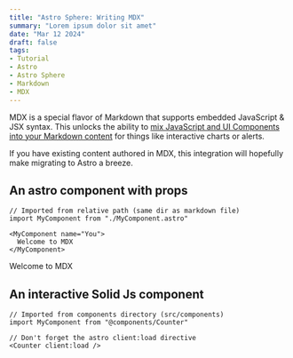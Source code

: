 ```yaml
---
title: "Astro Sphere: Writing MDX"
summary: "Lorem ipsum dolor sit amet"
date: "Mar 12 2024"
draft: false
tags:
- Tutorial
- Astro
- Astro Sphere
- Markdown
- MDX
---
```


MDX is a special flavor of Markdown that supports embedded JavaScript & JSX syntax. This unlocks the ability to [mix JavaScript and UI Components into your Markdown content](https://docs.astro.build/en/guides/markdown-content/#mdx-features) for things like interactive charts or alerts.

If you have existing content authored in MDX, this integration will hopefully make migrating to Astro a breeze.

## An astro component with props

```
// Imported from relative path (same dir as markdown file)
import MyComponent from "./MyComponent.astro"

<MyComponent name="You">
  Welcome to MDX
</MyComponent>
```


<MyComponent name="You">
  Welcome to MDX
</MyComponent>



## An interactive Solid Js component

```
// Imported from components directory (src/components)
import MyComponent from "@components/Counter"

// Don't forget the astro client:load directive
<Counter client:load /> 
```


<Counter client:load />

<br/>
<br/>
<br/>